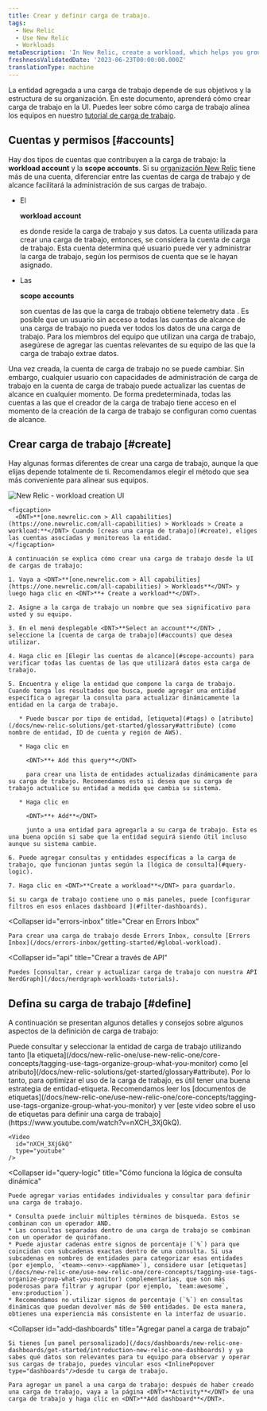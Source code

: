 ```yaml
---
title: Crear y definir carga de trabajo.
tags:
  - New Relic
  - Use New Relic
  - Workloads
metaDescription: 'In New Relic, create a workload, which helps you group together monitored entities that are related.'
freshnessValidatedDate: '2023-06-23T00:00:00.000Z'
translationType: machine
---
```



La entidad agregada a una carga de trabajo depende de sus objetivos y la estructura de su organización. En este documento, aprenderá cómo crear carga de trabajo en la UI. Puedes leer sobre cómo carga de trabajo alinea los equipos en nuestro [tutorial de carga de trabajo](/docs/tutorial-peak-demand/organize-data-workloads).

## Cuentas y permisos [#accounts]

Hay dos tipos de cuentas que contribuyen a la carga de trabajo: la <DNT>**workload account**</DNT> y la <DNT>**scope accounts**</DNT>. Si su [organización New Relic](/docs/accounts/accounts-billing/account-structure/new-relic-account-structure) tiene más de una cuenta, diferenciar entre las cuentas de carga de trabajo y de alcance facilitará la administración de sus cargas de trabajo.

* El

  <DNT>**workload account**</DNT>

  es donde reside la carga de trabajo y sus datos. La cuenta utilizada para crear una carga de trabajo, entonces, se considera la cuenta de carga de trabajo. Esta cuenta determina qué usuario puede ver y administrar la carga de trabajo, según los permisos de cuenta que se le hayan asignado.

* Las

  <DNT>**scope accounts**</DNT>

  son cuentas de las que la carga de trabajo obtiene telemetry data . Es posible que un usuario sin acceso a todas las cuentas de alcance de una carga de trabajo no pueda ver todos los datos de una carga de trabajo. Para los miembros del equipo que utilizan una carga de trabajo, asegúrese de agregar las cuentas relevantes de su equipo de las que la carga de trabajo extrae datos.

Una vez creada, la cuenta de carga de trabajo no se puede cambiar. Sin embargo, cualquier usuario con capacidades de administración de carga de trabajo en la cuenta de carga de trabajo puede actualizar las cuentas de alcance en cualquier momento. De forma predeterminada, todas las cuentas a las que el creador de la carga de trabajo tiene acceso en el momento de la creación de la carga de trabajo se configuran como cuentas de alcance.

## Crear carga de trabajo [#create]

Hay algunas formas diferentes de crear una carga de trabajo, aunque la que elijas depende totalmente de ti. Recomendamos elegir el método que sea más conveniente para alinear sus equipos.

<CollapserGroup>
  <Collapser
    id="UI"
    title="Crear una carga de trabajo en la UI"
  >
    <img
      title="new-relic-create-workload.png"
      alt="New Relic - workload creation UI"
      src={workloadsCreateWorkload}
    />

    <figcaption>
      <DNT>**[one.newrelic.com > All capabilities](https://one.newrelic.com/all-capabilities) > Workloads > Create a workload:**</DNT> Cuando [creas una carga de trabajo](#create), eliges las cuentas asociadas y monitoreas la entidad.
    </figcaption>

    A continuación se explica cómo crear una carga de trabajo desde la UI de cargas de trabajo:

    1. Vaya a <DNT>**[one.newrelic.com > All capabilities](https://one.newrelic.com/all-capabilities) > Workloads**</DNT> y luego haga clic en <DNT>**+ Create a workload**</DNT>.

    2. Asigne a la carga de trabajo un nombre que sea significativo para usted y su equipo.

    3. En el menú desplegable <DNT>**Select an account**</DNT> , seleccione la [cuenta de carga de trabajo](#accounts) que desea utilizar.

    4. Haga clic en [Elegir las cuentas de alcance](#scope-accounts) para verificar todas las cuentas de las que utilizará datos esta carga de trabajo.

    5. Encuentra y elige la entidad que compone la carga de trabajo. Cuando tenga los resultados que busca, puede agregar una entidad específica o agregar la consulta para actualizar dinámicamente la entidad en la carga de trabajo.

       * Puede buscar por tipo de entidad, [etiqueta](#tags) o [atributo](/docs/new-relic-solutions/get-started/glossary#attribute) (como nombre de entidad, ID de cuenta y región de AWS).

       * Haga clic en

         <DNT>**+ Add this query**</DNT>

         para crear una lista de entidades actualizadas dinámicamente para su carga de trabajo. Recomendamos esto si desea que su carga de trabajo actualice su entidad a medida que cambia su sistema.

       * Haga clic en

         <DNT>**+ Add**</DNT>

         junto a una entidad para agregarla a su carga de trabajo. Esta es una buena opción si sabe que la entidad seguirá siendo útil incluso aunque su sistema cambie.

    6. Puede agregar consultas y entidades específicas a la carga de trabajo, que funcionan juntas según la [lógica de consulta](#query-logic).

    7. Haga clic en <DNT>**Create a workload**</DNT> para guardarlo.

    Si su carga de trabajo contiene uno o más paneles, puede [configurar filtros en esos enlaces dashboard ](#filter-dashboards).
  </Collapser>

  <Collapser
    id="errors-inbox"
    title="Crear en Errors Inbox"
  >
    Para crear una carga de trabajo desde Errors Inbox, consulte [Errors Inbox](/docs/errors-inbox/getting-started/#global-workload).
  </Collapser>

  <Collapser
    id="api"
    title="Crear a través de API"
  >
    Puedes [consultar, crear y actualizar carga de trabajo con nuestra API NerdGraph](/docs/nerdgraph-workloads-tutorials).
  </Collapser>
</CollapserGroup>

## Defina su carga de trabajo [#define]

A continuación se presentan algunos detalles y consejos sobre algunos aspectos de la definición de carga de trabajo:

<CollapserGroup>
  <Collapser
    id="tags"
    title="Utilice etiqueta para definir el contenido de la carga de trabajo"
  >
    Puede consultar y seleccionar la entidad de carga de trabajo utilizando tanto [la etiqueta](/docs/new-relic-one/use-new-relic-one/core-concepts/tagging-use-tags-organize-group-what-you-monitor) como [el atributo](/docs/new-relic-solutions/get-started/glossary#attribute). Por lo tanto, para optimizar el uso de la carga de trabajo, es útil tener una buena estrategia de entidad-etiqueta. Recomendamos leer los [documentos de etiquetas](/docs/new-relic-one/use-new-relic-one/core-concepts/tagging-use-tags-organize-group-what-you-monitor) y ver [este video sobre el uso de etiquetas para definir una carga de trabajo](https://www.youtube.com/watch?v=nXCH_3XjGkQ).

    <Video
      id="nXCH_3XjGkQ"
      type="youtube"
    />
  </Collapser>

  <Collapser
    id="query-logic"
    title="Cómo funciona la lógica de consulta dinámica"
  >
    Puede agregar varias entidades individuales y consultar para definir una carga de trabajo.

    * Consulta puede incluir múltiples términos de búsqueda. Estos se combinan con un operador AND.
    * Las consultas separadas dentro de una carga de trabajo se combinan con un operador de quirófano.
    * Puede ajustar cadenas entre signos de porcentaje (`%`) para que coincidan con subcadenas exactas dentro de una consulta. Si usa subcadenas en nombres de entidades para categorizar esas entidades (por ejemplo, `<team>-<env>-<appName>`), considere usar [etiquetas](/docs/new-relic-one/use-new-relic-one/core-concepts/tagging-use-tags-organize-group-what-you-monitor) complementarias, que son más poderosas para filtrar y agrupar (por ejemplo, `team:awesome`, `env:production`).
    * Recomendamos no utilizar signos de porcentaje (`%`) en consultas dinámicas que puedan devolver más de 500 entidades. De esta manera, obtienes una experiencia más consistente en la interfaz de usuario.
  </Collapser>

  <Collapser
    id="add-dashboards"
    title="Agregar panel a carga de trabajo"
  >
    Si tienes [un panel personalizado](/docs/dashboards/new-relic-one-dashboards/get-started/introduction-new-relic-one-dashboards) y ya sabes qué datos son relevantes para tu equipo para observar y operar sus cargas de trabajo, puedes vincular esos <InlinePopover type="dashboards"/>desde tu carga de trabajo.

    Para agregar un panel a una carga de trabajo: después de haber creado una carga de trabajo, vaya a la página <DNT>**Activity**</DNT> de una carga de trabajo y haga clic en <DNT>**Add dashboard**</DNT>.
  </Collapser>
</CollapserGroup>